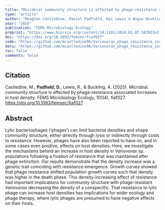 ```yaml
---
title: "Microbial community structure is affected by phage-resistance associated increases in host density."
type: "article"
author: "Meaghan Castledine, Daniel Padfield, Rai Lewis & Angus Buckling"
year: "2025"
publication: "FEMS Microbiology Ecology"
preprint: "https://www.biorxiv.org/content/10.1101/2024.03.07.583923v3.abstract"
doi: "https://doi.org/10.1093/femsec/fiaf027"
code: "https://github.com/mcastledine96/Variovorax_phage_resistance_increases_density_2024"
data: "https://github.com/mcastledine96/Variovorax_phage_resistance_increases_density_2024"
toc: false
comments: false
---
```


## Citation

Castledine, M., **Padfield, D.**, Lewis, R., & Buckling, A. (2025). Microbial community structure is affected by phage-resistance associated increases in host density. FEMS Microbiology Ecology, 101(4), fiaf027. [https://doi.org/10.1093/femsec/fiaf027](https://doi.org/10.1093/femsec/fiaf027)

## Abstract

Lytic bacteriophages (‘phages’) can limit bacterial densities and shape community structure, either directly through lysis or indirectly through costs to resistance. However, phages have also been reported to have no, and in some cases even positive, effects on host densities. Here, we investigate the mechanisms behind an increase in host density in *Variovorax* sp. populations following a fixation of resistance that was maintained after phage extinction. Our results demonstrate that the density increase was a genetic trait coinciding with resistance emergence. Growth curves showed that phage resistance shifted population growth curves such that density was higher in the death phase. This density-increasing effect of resistance had important implications for community structure with phage-resistant *Variovorax* decreasing the density of a conspecific. That resistance to lytic phage can increase host densities has implications for wider ecology and phage therapy, where lytic phages are presumed to have negative effects on their hosts.
